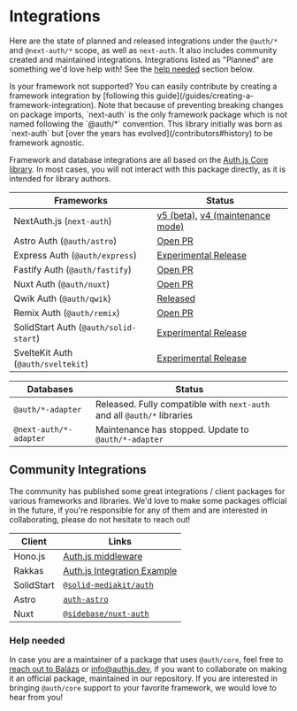 
# Integrations

Here are the state of planned and released integrations under the `@auth/*` and `@next-auth/*` scope, as well as `next-auth`. It also includes community created and maintained integrations. Integrations listed as "Planned" are something we'd love help with! See the [help needed](#help-needed) section below.

<Callout>
  Is your framework not supported? You can easily contribute by creating a
  framework integration by [following this
  guide](/guides/creating-a-framework-integration).
</Callout>

<Callout type="info">
  Note that because of preventing breaking changes on package imports,
  `next-auth` is the only framework package which is not named following the
  `@auth/*` convention. This library initially was born as `next-auth` but [over
  the years has evolved](/contributors#history) to be framework agnostic.
</Callout>

Framework and database integrations are all based on the [Auth.js Core library](/reference/core). In most cases, you will not interact with this package directly, as it is intended for library authors.

| Frameworks                            | Status                                                                                    |
| ------------------------------------- | ----------------------------------------------------------------------------------------- |
| NextAuth.js (`next-auth`)             | [v5 (beta)](https://nextjs.authjs.dev), [v4 (maintenance mode)](https://next-auth.js.org) |
| Astro Auth (`@auth/astro`)            | [Open PR](https://github.com/nextauthjs/next-auth/pull/9856)                              |
| Express Auth (`@auth/express`)        | [Experimental Release](https://express.authjs.dev)                                        |
| Fastify Auth (`@auth/fastify`)        | [Open PR](https://github.com/nextauthjs/next-auth/pull/9587)                              |
| Nuxt Auth (`@auth/nuxt`)              | [Open PR](https://github.com/nextauthjs/next-auth/pull/10684)                             |
| Qwik Auth (`@auth/qwik`)              | [Released](https://qwik.authjs.dev)                                                       |
| Remix Auth (`@auth/remix`)            | [Open PR](https://github.com/nextauthjs/next-auth/pull/6767)                              |
| SolidStart Auth (`@auth/solid-start`) | [Experimental Release](https://authjs.dev/reference/solid-start)                          |
| SvelteKit Auth (`@auth/sveltekit`)    | [Experimental Release](https://sveltekit.authjs.dev)                                      |

| Databases              | Status                                                                  |
| ---------------------- | ----------------------------------------------------------------------- |
| `@auth/*-adapter`      | Released. Fully compatible with `next-auth` and all `@auth/*` libraries |
| `@next-auth/*-adapter` | Maintenance has stopped. Update to `@auth/*-adapter`                    |

## Community Integrations

The community has published some great integrations / client packages for various frameworks and
libraries. We'd love to make some packages official in the future, if you're responsible for any of
them and are interested in collaborating, please do not hesitate to reach out!

| Client     | Links                                                                                       |
| ---------- | ------------------------------------------------------------------------------------------- |
| Hono.js    | [Auth.js middleware](https://github.com/honojs/middleware/tree/main/packages/auth-js)       |
| Rakkas     | [Auth.js Integration Example](https://github.com/rakkasjs/rakkasjs/tree/main/examples/auth) |
| SolidStart | [`@solid-mediakit/auth`](https://www.npmjs.com/package/@solid-mediakit/auth)                |
| Astro      | [`auth-astro`](https://github.com/nowaythatworked/auth-astro)                               |
| Nuxt       | [`@sidebase/nuxt-auth`](https://auth.sidebase.io)                                           |

### Help needed

In case you are a maintainer of a package that uses `@auth/core`, feel free to [reach out to
Balázs](https://twitter.com/balazsorban44) or [info@authjs.dev](mailto:info@authjs.dev), if you want to collaborate on making it an official package, maintained in our repository. If you are interested in bringing `@auth/core` support to your favorite framework, we would love to hear from you!
